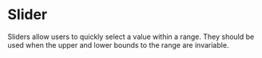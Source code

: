 # Slider

Sliders allow users to quickly select a value within a range. They should be used when the upper and lower bounds to the range are invariable.

